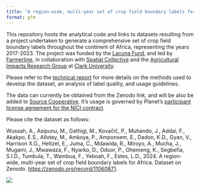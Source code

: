 ```yaml
---
title: "A region-wide, multi-year set of crop field boundary labels for Africa"
format: gfm
---
```


This repository hosts the analytical code and links to datasets resulting from a project undertaken to generate a comprehensive set of crop field boundary labels throughout the continent of Africa, representing the years 2017-2023. The project was funded by the [Lacuna Fund](https://lacunafund.org/), and led by [Farmerline](https://farmerline.co/), in collaboration with [Spatial Collective](https://spatialcollective.com/) and the [Agricultural Impacts Research Group](agroimpacts.info) at [Clark University](https://www.clarku.edu/departments/geography/).

Please refer to the [technical report](notebooks/report/technical-report.pdf) for more details on the methods used to develop the dataset, an analysis of label quality, and usage guidelines.

The data can currently be obtained from the Zenodo link, and will be also be added to [Source Cooperative](https://source.coop/). It's usage is governed by Planet's [participant license agreement for the NICI contract](https://assets.planet.com/docs/Planet_ParticipantLicenseAgreement_NICFI.pdf).

Please cite the dataset as follows:

Wussah, A., Asipunu, M., Gathigi, M., Kovačič, P., Muhando, J., Addai, F., Akakpo, E.S., Allotey, M., Amkoya, P., Amponsem, E., Dadon, K.D., Gyan, V., Harrison X.G., Heltzel, E., Juma, C., Mdawida, R., Miroyo, A., Mucha, J., Mugami, J., Mwawaza, F., Nyarko, D., Oduor, P., Ohemeng, K., Segbefia, S.I.D., Tumbula, T., Wambua, F., Yeboah, F., Estes, L.D., 2024. A region-wide, multi-year set of crop field boundary labels for Africa. Dataset on Zenodo. <https://zenodo.org/record/11060871>.

![](notebooks/report/images/fig-fldareamap-1.png)
